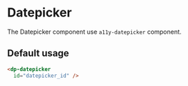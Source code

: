 
<Meta
    title="Components/Datepicker"
    component={DpDatepicker}
/>

# Datepicker

The Datepicker component use `a11y-datepicker` component.

## Default usage

```html
<dp-datepicker
  id="datepicker_id" />
```
